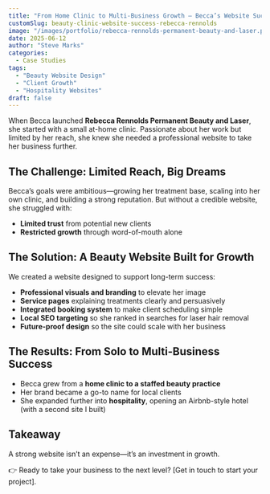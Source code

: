 ```yaml
---
title: "From Home Clinic to Multi-Business Growth – Becca’s Website Success Story"
customSlug: beauty-clinic-website-success-rebecca-rennolds
image: "/images/portfolio/rebecca-rennolds-permanent-beauty-and-laser.png"
date: 2025-06-12
author: "Steve Marks"
categories:
  - Case Studies
tags:
  - "Beauty Website Design"
  - "Client Growth"
  - "Hospitality Websites"
draft: false
---
```


When Becca launched **Rebecca Rennolds Permanent Beauty and Laser**, she started with a small at-home clinic. Passionate about her work but limited by her reach, she knew she needed a professional website to take her business further.  

## The Challenge: Limited Reach, Big Dreams  

Becca’s goals were ambitious—growing her treatment base, scaling into her own clinic, and building a strong reputation. But without a credible website, she struggled with:  

- **Limited trust** from potential new clients  
- **Restricted growth** through word-of-mouth alone  

## The Solution: A Beauty Website Built for Growth  

We created a website designed to support long-term success:  

- **Professional visuals and branding** to elevate her image  
- **Service pages** explaining treatments clearly and persuasively  
- **Integrated booking system** to make client scheduling simple  
- **Local SEO targeting** so she ranked in searches for laser hair removal  
- **Future-proof design** so the site could scale with her business  

## The Results: From Solo to Multi-Business Success  

- Becca grew from a **home clinic to a staffed beauty practice**  
- Her brand became a go-to name for local clients  
- She expanded further into **hospitality**, opening an Airbnb-style hotel (with a second site I built)  

## Takeaway  

A strong website isn’t an expense—it’s an investment in growth.  

👉 Ready to take your business to the next level? [Get in touch to start your project].  
